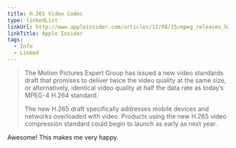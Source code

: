 ```yaml
---
title: H.265 Video Codec
type: linkedList
linkUrl: http://www.appleinsider.com/articles/12/08/15/mpeg_releases_h265_draft_promises_twice_the_video_quality_by_2013.html
linkTitle: Apple Insider
tags:
  - Info
  - Linked
---
```


> The Motion Pictures Expert Group has issued a new video standards draft that promises to deliver twice the video quality at the same size, or alternatively, identical video quality at half the data rate as today’s MPEG-4 H.264 standard.
>
> The new H.265 draft specifically addresses mobile devices and networks overloaded with video. Products using the new H.265 video compression standard could begin to launch as early as next year.

Awesome! This makes me very happy.
